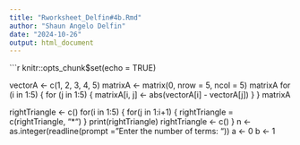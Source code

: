 ```yaml
---
title: "Rworksheet_Delfin#4b.Rmd"
author: "Shaun Angelo Delfin"
date: "2024-10-26"
output: html_document
---
```


```r
knitr::opts_chunk$set(echo = TRUE)


vectorA <- c(1, 2, 3, 4, 5)
matrixA <- matrix(0, nrow = 5, ncol = 5)
matrixA
for (i in 1:5) {
for (j in 1:5) {
matrixA[i, j] <- abs(vectorA[i] - vectorA[j])
}
}
matrixA

rightTriangle <- c()
for(i in 1:5) {
for(j in 1:i+1) {
rightTriangle = c(rightTriangle, "*")
}
  print(rightTriangle)
  rightTriangle <- c()
}
n <- as.integer(readline(prompt = "Enter the number of terms: "))
a <- 0
b <- 1